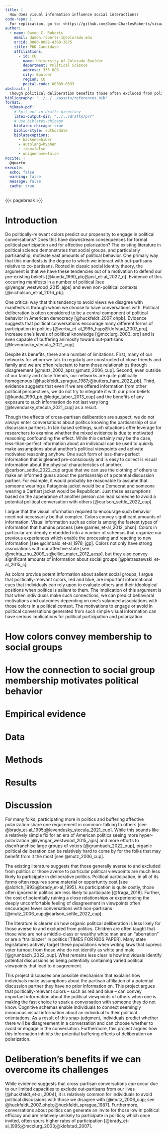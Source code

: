 ```yaml
---
title: |
  How does visual information influence social interactions?
code-repo: |
  For replication, go to: <https://github.com/DamonCharlesRoberts/visual_information_and_political_participation>.
author:
  - name: Damon C. Roberts
    email: damon.roberts-1@colorado.edu
    orcid: 0000-0002-4360-3675
    title: PhD Candidate
    affiliations:
      - id: CU
        name: University of Colorado Boulder
        department: Political Science
        address: 333 UCB
        city: Boulder
        region: CO 
        postal-code: 80309-0333
abstract: |
  Though political deliberation benefits those often excluded from politics, some argue that many individuals avoid such situations in an age of hyper-partisanship and affective polarization. Existing literature on this topic argue that individuals often seek to avoid uncomfortable situations that are caused by disagreement about politics. The outcomes of such motivations are often thought to increase affective polarization and to have negative participatory impacts for those who are often excluded or feel unwelcome in politics. Much of this work assumes that people know the partisanship of potential discussion partners and avoid those who are known to be out-partisans. For those that are strangers, some evidence suggests that we often can rely on cultural stereotypes of the other party to help us assume the partisanship of this potential discussion partner. This project argues that even more simple visual information can and is used by individuals to decide whether or not to engage in a discussion with another and can shape the outcomes of a conversation. It lays out a cognitive mechanism explaining how individuals make decisions to engage in a conversation and the limits by which deliberation may buffer political polarization.
bibliography: "../../../assets/references.bib"
format:
  hikmah-pdf:
    # Spit out in drafts directory
    latex-output-dir: "../../drafts/prr"
    # Use biblatex-chicago
    biblatex-chicago: true
    biblio-style: authordate
    biblatexoptions: 
      - backend=biber
      - autolang=hyphen
      - isbn=false
      - uniquename=false
nocite: |
  @quarto
execute:
  echo: false
  warning: false
  message: false
  cache: true
---
```


{{< pagebreak >}}

# Introduction

Do politically-relevant colors predict our propensity to engage in political conversations? Does this have downstream consequences for formal political participation and for affective polarization? The existing literature in political science demonstrates that social groups, and particularly partisanship, motivate vast amounts of political behavior. One primary way that this manifests is the degree to which we interact with out-partisans relative to co-partisans. Rooted in classic social identity theory, the argument is that we have these tendencies out of a motivation to defend our pre-existing beliefs [@kunda_1990_pb;@jost_et-al_2022_n]. Evidence of this occurring manifests in a number of political [see @iyengar_westwood_2015_ajps] and even non-political contexts [@nicholson_et-al_2016_pb]. 

One critical way that this tendency to avoid views we disagree with manifests is through whom we choose to have conversations with. Political deliberation is often considered to be a central component of political behavior in American democracy [@huckfeldt_2007_ohpb]. Evidence suggests that political conversations encourage many different forms of participation in politics [@verba_et-al_1995_hup;@klofstad_2007_prq], increase one's levels of political knowledge [@mcclurg_2003_prq] and is even capable of buffering animosity toward out-partisans [@levendusky_stecula_2021_cup]. 

Despite its benefits, there are a number of limitations. First, many of our networks for whom we talk to regularly are constructed of close friends and family and we are often reluctant to harm those relationships through disagreement [@mutz_2002_apsr;@mutz_2006_cup]. Second, even outside of our family and close friends, our networks are quite politically homogenous [@huckfeldt_sprague_1987;@butters_hare_2022_pb]. Third, evidence suggests that even if we are offered information from other political perspectives, we do not try to integrate it with our prior beliefs [@kunda_1990_pb;@lodge_taber_2013_cup] and the benefits of any exposure to such information do not last very long [@levendusky_stecula_2021_cup] as a result.

Though the effects of cross-partisan deliberation are suspect, we do not always enter conversations about politics knowing the partisanship of our discussion partners. In lab-based settings, such situations offer leverage for researchers to examine whether the mixed evidence is due to motivated reasoning confounding the effect. While this certainly may be the case, less-than-perfect information about an individual can be used to quickly make assumptions about another's political viewpoints and activate motivated reasoning anyhow. One such form of less-than-perfect information that is gleaned pre-consciously and is easy to collect is visual information about the physical characteristics of another. @carlson_settle_2022_cup argue that we can use the clothing of others to make an informed guess about the partisanship of a potential discussion partner. For example, it would probably be reasonable to assume that someone wearing a Patagonia jacket would be a Democrat and someone wearing a Carhart jacket would be Republican. Just these assumptions based on the appearance of another person can lead someone to avoid a potential political conversation with others [@carlson_settle_2022_cup].

I argue that the visual information required to encourage such behavior need not necessarily be that complex. Colors convey significant amounts of information. Visual information such as color is among the fastest types of information that humans process [see @ames_et-al_2012_ohsn]. Colors in particular are deeply embedded into a number of schemas that organize our previous experiences which enable the processing and reacting to new information [see @cimbalo_et-al_1978_jgp]. Colors not only have strong associations with our affective state [see @mehta_zhu_2009_s;@elliot_maier_2012_aesp], but they also convey significant amounts of information about social groups [@pietraszewski_et-al_2015_c].

As colors provide potent information about salient social groups, I argue that politically-relevant colors, red and blue, are important informational cues that individuals can rely upon to evaluate others and their ideological positions when politics is salient to them. The implication of this argument is that when individuals make such connections, we can predict behavioral motivations and outcomes depending on one's valanced associations with those colors in a political context. The motivations to engage or avoid in political conversations generated from such simple visual information can have serious implications for political participation and polarization.

# How colors convey membership to social groups

# How the connection to social group membership motivates political behavior

# Empirical evidence

# Data

# Methods

# Results

# Discussion


For many folks, participating more in politics and buffering affective polarization share one requirement in common: talking to others [see @brady_et-al_1995;@levendusky_stecula_2021_cup]. While this sounds like a relatively simple fix for an era of American politics seeing more hyper-polarization [@iyengar_westwood_2015_ajps] and more efforts to disenfranchise large groups of voters [@grumbach_2022_oup], organic political deliberation can be relatively hard to come by for the folks that may benefit from it the most [see @mutz_2006_cup].

The existing literature suggests that those generally averse to and excluded from politics or those averse to particular political viewpoints are much less likely to participate in deliberative politics. Political participation, in all of its forms often requires some material or opportunity cost [see @aldrich_1993;@brady_et-al_1995]. As participation is quite costly, those often ignored in politics are less likely to participate [@fraga_2018]. Further, the cost of potentially ruining a close relationships or experiencing the deeply uncomfortable feeling of disagreement in viewpoints often encourages fewer conversations with non-partisans [@mutz_2006_cup;@carlson_settle_2022_cup].

The literature is clearer on how organic political deliberation is less likely for those averse to and excluded from politics. Children are often taught that those who are not a middle-class or wealthy white man are an "aberration" or are a "trailblazer" in politics [TIMES FOR KIDS PAPER]. Many state legislatures actively target these populations when writing laws that supress voter turnout from those who do not identify as white and male [@grumbach_2022_oup]. What remains less clear is how individuals identify potential discussions as being potentially containing varied political viewpoints that lead to disagreement.

This project discusses one possible mechanism that explains how individuals make assumptions about the partisan affiliation of a potential discussion partner they have no prior information on. This project argues that politically-relevant colors -- such as red and blue -- can convey important information about the political viewpoints of others when one is making the fast choice to spark a conversation with someone they do not know. Cognitive schemas enable individuals to connect seemingly innocuous visual information about an individual to their political orientations. As a result of this snap-judgment, individuals predict whether there will be disagreement in a conversation and can choose whether to avoid or engage in the conversation. Furthermore, this project argues how this information inhibits the potential buffering effects of deliberation on polarization.

# Deliberation's benefits if we can overcome its challenges

While evidence suggests that cross-partisan conversations *can* occur due to our limited capacities to exclude out-partisans from our lives [@huckfeldt_et-al_2004], it is relatively common for individuals to avoid political discussions with those we disagree with [@mutz_2006_cup; see @huckfeldt_2007_ohpb;@huckfeldt_sprague_1987]. Furthermore, conversations about politics can generate an invite for those low in political efficacy and are relatively unlikely to participate in politics; which once invited, often spurs higher rates of participation [@brady_et-al_1995;@mcclurg_2003;@klofstad_2007].
